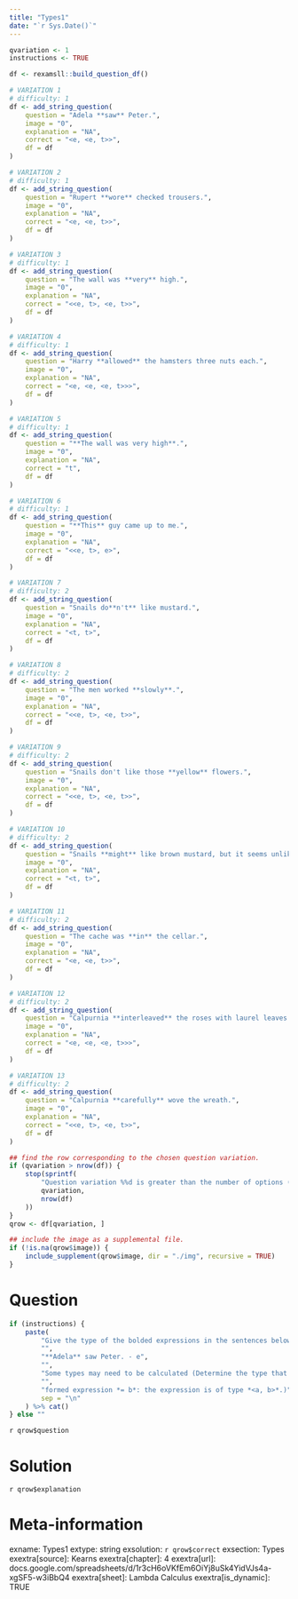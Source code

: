 ```yaml
---
title: "Types1"
date: "`r Sys.Date()`"
---
```


```r
qvariation <- 1
instructions <- TRUE
```

```r
df <- rexamsll::build_question_df()

# VARIATION 1
# difficulty: 1
df <- add_string_question(
    question = "Adela **saw** Peter.",
    image = "0",
    explanation = "NA",
    correct = "<e, <e, t>>",
    df = df
)

# VARIATION 2
# difficulty: 1
df <- add_string_question(
    question = "Rupert **wore** checked trousers.",
    image = "0",
    explanation = "NA",
    correct = "<e, <e, t>>",
    df = df
)

# VARIATION 3
# difficulty: 1
df <- add_string_question(
    question = "The wall was **very** high.",
    image = "0",
    explanation = "NA",
    correct = "<<e, t>, <e, t>>",
    df = df
)

# VARIATION 4
# difficulty: 1
df <- add_string_question(
    question = "Harry **allowed** the hamsters three nuts each.",
    image = "0",
    explanation = "NA",
    correct = "<e, <e, <e, t>>>",
    df = df
)

# VARIATION 5
# difficulty: 1
df <- add_string_question(
    question = "**The wall was very high**.",
    image = "0",
    explanation = "NA",
    correct = "t",
    df = df
)

# VARIATION 6
# difficulty: 1
df <- add_string_question(
    question = "**This** guy came up to me.",
    image = "0",
    explanation = "NA",
    correct = "<<e, t>, e>",
    df = df
)

# VARIATION 7
# difficulty: 2
df <- add_string_question(
    question = "Snails do**n't** like mustard.",
    image = "0",
    explanation = "NA",
    correct = "<t, t>",
    df = df
)

# VARIATION 8
# difficulty: 2
df <- add_string_question(
    question = "The men worked **slowly**.",
    image = "0",
    explanation = "NA",
    correct = "<<e, t>, <e, t>>",
    df = df
)

# VARIATION 9
# difficulty: 2
df <- add_string_question(
    question = "Snails don't like those **yellow** flowers.",
    image = "0",
    explanation = "NA",
    correct = "<<e, t>, <e, t>>",
    df = df
)

# VARIATION 10
# difficulty: 2
df <- add_string_question(
    question = "Snails **might** like brown mustard, but it seems unlikely.",
    image = "0",
    explanation = "NA",
    correct = "<t, t>",
    df = df
)

# VARIATION 11
# difficulty: 2
df <- add_string_question(
    question = "The cache was **in** the cellar.",
    image = "0",
    explanation = "NA",
    correct = "<e, <e, t>>",
    df = df
)

# VARIATION 12
# difficulty: 2
df <- add_string_question(
    question = "Calpurnia **interleaved** the roses with laurel leaves.",
    image = "0",
    explanation = "NA",
    correct = "<e, <e, <e, t>>>",
    df = df
)

# VARIATION 13
# difficulty: 2
df <- add_string_question(
    question = "Calpurnia **carefully** wove the wreath.",
    image = "0",
    explanation = "NA",
    correct = "<<e, t>, <e, t>>",
    df = df
)

## find the row corresponding to the chosen question variation.
if (qvariation > nrow(df)) {
    stop(sprintf(
        "Question variation %%d is greater than the number of options (%%d).",
        qvariation,
        nrow(df)
    ))
}
qrow <- df[qvariation, ]

## include the image as a supplemental file.
if (!is.na(qrow$image)) {
    include_supplement(qrow$image, dir = "./img", recursive = TRUE)
}
```

Question
========
```r
if (instructions) {
    paste(
        "Give the type of the bolded expressions in the sentences below. Example:",
        "",
        "**Adela** saw Peter. - e",
        "",
        "Some types may need to be calculated (Determine the type that the expression combines with *= a*; the type of the newly",
        "",
        "formed expression *= b*: the expression is of type *<a, b>*.)",
        sep = "\n"
    ) %>% cat()
} else ""
```

`r qrow$question`


Solution
========
`r qrow$explanation`


Meta-information
================
exname: Types1
extype: string
exsolution: `r qrow$correct`
exsection: Types
exextra[source]: Kearns
exextra[chapter]: 4
exextra[url]: docs.google.com/spreadsheets/d/1r3cH6oVKfEm6OiYj8uSk4YidVJs4a-xgSF5-w3iBbQ4
exextra[sheet]: Lambda Calculus
exextra[is_dynamic]: TRUE

